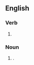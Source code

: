 {{also|tabulâtes}}

==English==

===Verb===
{{head|en|verb form}}

# {{en-third-person singular of|tabulate}}

===Noun===
{{head|en|noun form}}

# {{lb|en|pharmacy|obsolete}} {{plural of|tabulate|lang=en}}.
